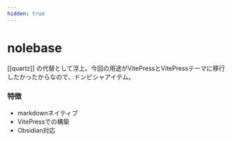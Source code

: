 ```yaml
---
hidden: true
---
```


# nolebase

\[\[quartz]] の代替として浮上。今回の用途がVitePressとVitePressテーマに移行したかったからなので、ドンピシャアイテム。

### 特徴

* markdownネイティブ
* VitePressでの構築
* Obsidian対応
